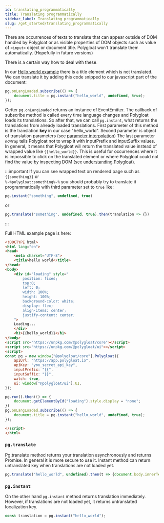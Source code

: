 ```yaml
---
id: translating_programmatically
title: Translating programmatically
sidebar_label: Translating programmatically
slug: /get_started/translating_programmatically
---
```


There are occurrences of texts to translate that can appear outside of DOM handled by Polygloat or as visible properties
of DOM objects such as value of `<input>` object or document title.
Polygloat won't translate them automatically. (Hopefully in future versions)

There is a certain way how to deal with these.

In our [Hello world example](hello_world.mdx) there is a title element which is not translated. We can translate it
by adding this code snipped to our javascript part of the document:

```javascript
pg.onLangLoaded.subscribe(() => {
    document.title = pg.instant("hello_world", undefined, true);
});
```

Getter `pg.onLangLoaded` returns an instance of EventEmitter. The callback of subscribe method is called every time
 language changes and Polygloat loads its translations. So after that, we can call `pg.instant`, what returns the
 translations from already loaded translations. First parameter of this method is the translation **key** in our case "hello_world".
Second parameter is object of translation parameters (see [parameter interpolation](get_started/parameter_interpolation.mdx))
The last parameter `noWrap` tells Polygloat not to wrap it with inputPrefix and inputSuffix values. In general, it
means that Polygloat will return the translated value instead of wrapped value like `{{hello_world}}`. This is useful
for occurrences where it is impossible to click on the translated element or where Polygloat could not find the value by
inspecting DOM (see [understanding Polygloat](understanding_polygloat.mdx)).

:::important
If you can see wrapped text on rendered page such as `{{something}}` or<br/>
`%-%polygloat:something%-%` you should probably try
to translate it programmatically with third parameter set to `true` like:

```javascript
pg.instant("something", undefined, true)
```
or
```javascript
pg.translate("something", undefined, true).then(translation => {})
```

:::

Full HTML example page is here:
```html
<!DOCTYPE html>
<html lang="en">
<head>
    <meta charset="UTF-8">
    <title>hello world</title>
</head>
<body>
    <div id="loading" style="
        position: fixed;
        top:0;
        left: 0;
        width: 100%;
        height: 100%;
        background-color: white;
        display: flex;
        align-items: center;
        justify-content: center;
    ">
    Loading...
    </div>
    <h1>{{hello_world}}</h1>
</body>
<script src="https://unpkg.com/@polygloat/core"></script>
<script src="https://unpkg.com/@polygloat/ui"></script>
<script>
const pg = new window["@polygloat/core"].Polygloat({
    apiUrl: "https://app.polygloat.io",
    apiKey: "you_secret_api_key",
    inputPrefix: "{{",
    inputSuffix: "}}",
    watch: true,
    ui: window["@polygloat/ui"].UI,
});

pg.run().then(() => {
    document.getElementById("loading").style.display = "none";
})
pg.onLangLoaded.subscribe(() => {
    document.title = pg.instant("hello_world", undefined, true);
});

</script>
</html>
```

### `pg.translate`

Pg.translate method returns your translation asynchronously and returns Promise. In general it is more secure to use it.
Instant method can return untranslated key when translations are not loaded yet.
```javascript
pg.translate("hello_world", undefined).then(t => {document.body.innerText = t});
```

### `pg.instant`

On the other hand `pg.instant` method returns translation immediately. However, if translations are not loaded yet, it returns
untranslated localization key.

```javascript
const translation = pg.instant("hello_world");
```
